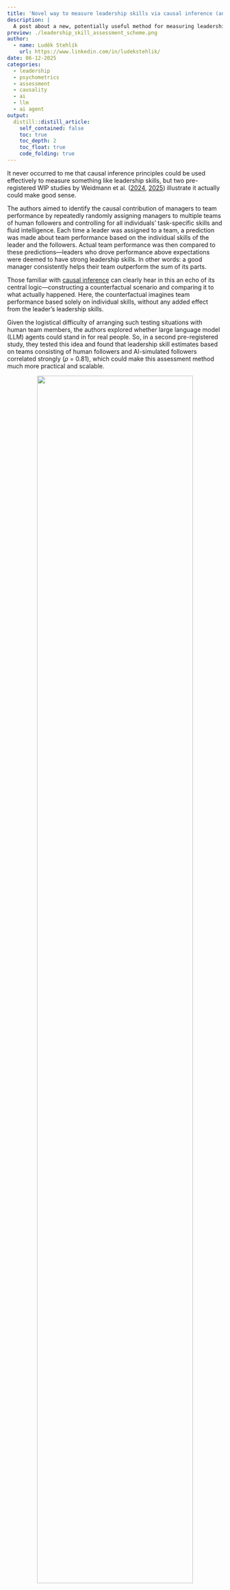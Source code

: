 ```yaml
---
title: 'Novel way to measure leadership skills via causal inference (and AI)?'
description: |
  A post about a new, potentially useful method for measuring leadership skills, along with complementary findings highlighting the importance of objective, skill-based selection of future leaders. 
preview: ./leadership_skill_assessment_scheme.png    
author:
  - name: Luděk Stehlík
    url: https://www.linkedin.com/in/ludekstehlik/
date: 06-12-2025
categories:
  - leadership
  - psychometrics
  - assessment
  - causality
  - ai
  - llm
  - ai agent
output:
  distill::distill_article:
    self_contained: false
    toc: true
    toc_depth: 2
    toc_float: true
    code_folding: true
---
```


It never occurred to me that causal inference principles could be used effectively to measure something like leadership skills, but two pre-registered WIP studies by Weidmann et al. ([2024](https://www.nber.org/system/files/working_papers/w32699/w32699.pdf){target="_blank"}, [2025](https://www.nber.org/system/files/working_papers/w33662/w33662.pdf){target="_blank"}) illustrate it actually could make good sense.

The authors aimed to identify the causal contribution of managers to team performance by repeatedly randomly assigning managers to multiple teams of human followers and controlling for all individuals’ task-specific skills and fluid intelligence. Each time a leader was assigned to a team, a prediction was made about team performance based on the individual skills of the leader and the followers. Actual team performance was then compared to these predictions—leaders who drove performance above expectations were deemed to have strong leadership skills. In other words: a good manager consistently helps their team outperform the sum of its parts.

Those familiar with [causal inference](https://matheusfacure.github.io/python-causality-handbook/01-Introduction-To-Causality.html?highlight=counterfactual){target="_blank"} can clearly hear in this an echo of its central logic—constructing a counterfactual scenario and comparing it to what actually happened. Here, the counterfactual imagines team performance based solely on individual skills, without any added effect from the leader’s leadership skills.

Given the logistical difficulty of arranging such testing situations with human team members, the authors explored whether large language model (LLM) agents could stand in for real people. So, in a second pre-registered study, they tested this idea and found that leadership skill estimates based on teams consisting of human followers and AI-simulated followers correlated strongly (*ρ* = 0.81), which could make this assessment method much more practical and scalable.

<div style="text-align:center">
![](./leadership_skill_assessment_scheme.png){width=85%}
</div>
*Illustration of the part of the experiment where half the leaders completed 6 group puzzles with human teammates followed by 6 group puzzles with AI teammates (the other half of the leader sample completed the group puzzles in reversed order - not shown here).*

Besides that, the studies also uncovered several other interesting insights underlying the value and importance of objective, skill-based selection of future leaders:

* Good managers had roughly twice the impact on team performance compared to good individual contributors.
* People who put themselves forward as leaders tended to perform worse than those chosen at random—partly because self-nominated managers (correlated with extraversion and self-reported people skills) were often overconfident, especially about their social skills.
* Managerial performance was positively linked to economic decision-making ability, social intelligence, and fluid intelligence—but not to gender, age, ethnicity, or education.
* Skills were stronger predictors of managerial performance than personality traits or personal preferences.
* Strong leaders tended to ask more questions and engage more actively in conversational turn-taking.  
* Good managers boosted group performance by monitoring workers to prevent wasted time, assigning tasks based on comparative advantage, and motivating team members to put in their best effort.

⚠️ Caveat: The papers referenced were intended for discussion and comment, and have not undergone peer review. 

P.S. Thanks to my boss, Nadzeya Laurentsyeva, for pointing me to this interesting research.

